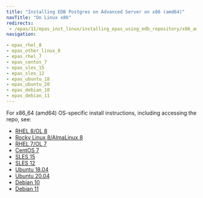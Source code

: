 ```yaml
---
title: "Installing EDB Postgres on Advanced Server on x86 (amd64)"
navTitle: "On Linux x86"
redirects:
 - /epas/11/epas_inst_linux/installing_epas_using_edb_repository/x86_amd64/
navigation:

- epas_rhel_8
- epas_other_linux_8
- epas_rhel_7
- epas_centos_7
- epas_sles_15
- epas_sles_12
- epas_ubuntu_18
- epas_ubuntu_20
- epas_debian_10
- epas_debian_11
---
```


For x86_64 (amd64) OS-specific install instructions, including accessing the repo, see:

- [RHEL 8/OL 8](epas_rhel_8)
- [Rocky Linux 8/AlmaLinux 8](epas_other_linux_8)
- [RHEL 7/OL 7](epas_rhel_7)
- [CentOS 7](epas_centos_7)
- [SLES 15](epas_sles_15)
- [SLES 12](epas_sles_12)
- [Ubuntu 18.04](epas_ubuntu_18)
- [Ubuntu 20.04](epas_ubuntu_20)
- [Debian 10](epas_debian_10)
- [Debian 11](epas_debian_11)
